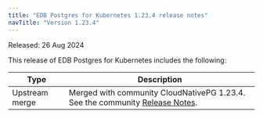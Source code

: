 ```yaml
---
title: "EDB Postgres for Kubernetes 1.23.4 release notes"
navTitle: "Version 1.23.4"
---
```


Released: 26 Aug 2024

This release of EDB Postgres for Kubernetes includes the following:

|      Type      |                                                                                  Description                                                                                   |
| -------------- | ------------------------------------------------------------------------------------------------------------------------------------------------------------------------------ |
| Upstream merge |  Merged with community CloudNativePG 1.23.4. See the community [Release Notes](https://cloudnative-pg.io/documentation/1.23/release_notes/v1.23/).                                    |
